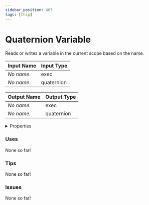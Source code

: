 ```yaml
---
sidebar_position: 467
tags: [Chip]
---
```


# Quaternion Variable

Reads or writes a variable in the current scope based on the name.



| Input Name | Input Type |
|-----------|-----------|
| *No name.* | exec |
| *No name.* | quaternion |

| Output Name | Output Type |
|-----------|-----------|
| *No name.* | exec |
| *No name.* | quaternion |


<details>
  <summary>Properties</summary>
  <div>
    <div>
    <table>
      <thead>
        <tr>
          <th>Is beta required?</th>
          <th>❌</th>
        </tr>
        <tr>
          <th>Is this chip a trolling risk?</th>
          <th>❌</th>
        </tr>
        <tr>
          <th>Chip UUPD</th>
          <th>18a980ff-9a46-472c-b658-96bf42eb61c2</th>
        </tr>
      </thead>
    </table>
    </div>
  </div>
</details>

### Uses

None so far!

### Tips

None so far!

### Issues

None so far!